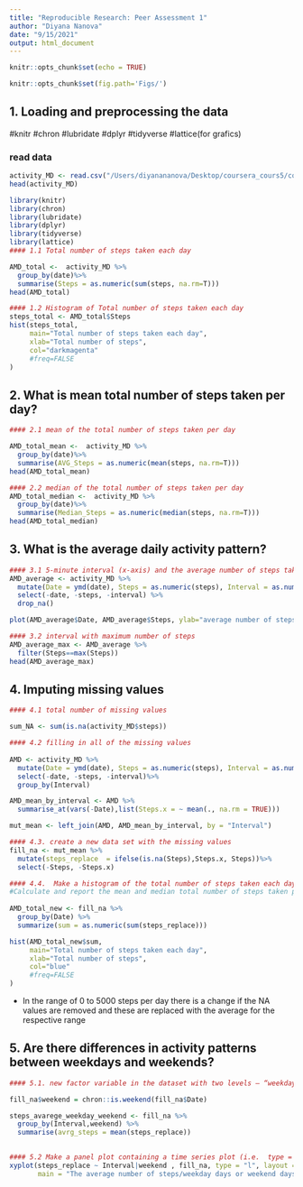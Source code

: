 ```yaml
---
title: "Reproducible Research: Peer Assessment 1"
author: "Diyana Nanova"
date: "9/15/2021"
output: html_document
---
```


```r
knitr::opts_chunk$set(echo = TRUE)
```

```r
knitr::opts_chunk$set(fig.path='Figs/')
```

## 1. Loading and preprocessing the data

#knitr
#chron
#lubridate
#dplyr
#tidyverse
#lattice(for grafics)


### read data
```r

activity_MD <- read.csv("/Users/diyanananova/Desktop/coursera_cours5/cousr5_week2/activity.csv")
head(activity_MD)
```

```r

library(knitr)
library(chron)
library(lubridate)
library(dplyr)
library(tidyverse)
library(lattice)
#### 1.1 Total number of steps taken each day

AMD_total <-  activity_MD %>%
  group_by(date)%>%
  summarise(Steps = as.numeric(sum(steps, na.rm=T)))
head(AMD_total)
```


```r
#### 1.2 Histogram of Total number of steps taken each day
steps_total <- AMD_total$Steps
hist(steps_total,
     main="Total number of steps taken each day",
     xlab="Total number of steps",
     col="darkmagenta"
     #freq=FALSE
)
```




## 2. What is mean total number of steps taken per day?
```r
#### 2.1 mean of the total number of steps taken per day

AMD_total_mean <-  activity_MD %>%
  group_by(date)%>%
  summarise(AVG_Steps = as.numeric(mean(steps, na.rm=T)))
head(AMD_total_mean)
```

```r
#### 2.2 median of the total number of steps taken per day
AMD_total_median <-  activity_MD %>%
  group_by(date)%>%
  summarise(Median_Steps = as.numeric(median(steps, na.rm=T)))
head(AMD_total_median)
```


## 3. What is the average daily activity pattern?
```r
#### 3.1 5-minute interval (x-axis) and the average number of steps taken, averaged across all days (y-axis) 
AMD_average <- activity_MD %>%
  mutate(Date = ymd(date), Steps = as.numeric(steps), Interval = as.numeric(interval)) %>%
  select(-date, -steps, -interval) %>%
  drop_na() 

plot(AMD_average$Date, AMD_average$Steps, ylab="average number of steps", xlab="days", type="l")
```

```r
#### 3.2 interval with maximum number of steps
AMD_average_max <- AMD_average %>%
  filter(Steps==max(Steps))
head(AMD_average_max)
```
## 4. Imputing missing values
```r
#### 4.1 total number of missing values

sum_NA <- sum(is.na(activity_MD$steps))
```

```r
#### 4.2 filling in all of the missing values
    
AMD <- activity_MD %>%
  mutate(Date = ymd(date), Steps = as.numeric(steps), Interval = as.numeric(interval)) %>%
  select(-date, -steps, -interval)%>%
  group_by(Interval)
```

```r
AMD_mean_by_interval <- AMD %>%
  summarise_at(vars(-Date),list(Steps.x = ~ mean(., na.rm = TRUE))) 
```

```r
mut_mean <- left_join(AMD, AMD_mean_by_interval, by = "Interval")  
```

```r
#### 4.3. create a new data set with the missing values
fill_na <- mut_mean %>%
  mutate(steps_replace  = ifelse(is.na(Steps),Steps.x, Steps))%>%
  select(-Steps, -Steps.x)
```

```r
#### 4.4.  Make a histogram of the total number of steps taken each day and 
#Calculate and report the mean and median total number of steps taken per day
    
AMD_total_new <- fill_na %>%
  group_by(Date) %>%
  summarize(sum = as.numeric(sum(steps_replace)))

hist(AMD_total_new$sum,
     main="Total number of steps taken each day",
     xlab="Total number of steps",
     col="blue"
     #freq=FALSE
)
```    



- In the range of 0 to 5000 steps per day there is a change if the NA values are removed and these are replaced with the average for the respective range


## 5. Are there differences in activity patterns between weekdays and weekends?
```r
#### 5.1. new factor variable in the dataset with two levels – “weekday” and “weekend”

fill_na$weekend = chron::is.weekend(fill_na$Date)

steps_avarege_weekday_weekend <- fill_na %>%
  group_by(Interval,weekend) %>%
  summarise(avrg_steps = mean(steps_replace)) 
  
```  

  


```r
#### 5.2 Make a panel plot containing a time series plot (i.e.  type = "l" of the 5-minute interval (x-axis) and the average number of steps taken, averaged across all weekday days or weekend days (y-axis). 
xyplot(steps_replace ~ Interval|weekend , fill_na, type = "l", layout = c(1, 2),
       main = "The average number of steps/weekday days or weekend days/", ylab = "Steps", xlab = "Interval")
```  